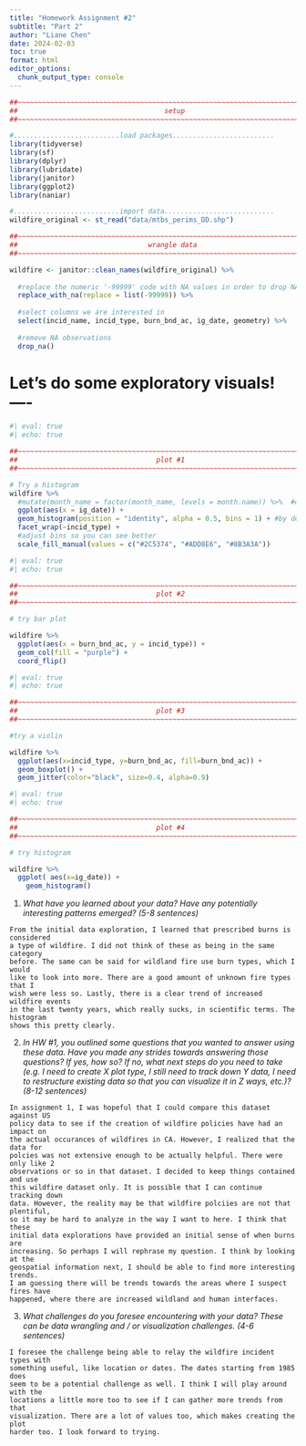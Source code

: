 ```yaml
---
title: "Homework Assignment #2"
subtitle: "Part 2"
author: "Liane Chen"
date: 2024-02-03
toc: true
format: html
editor_options: 
  chunk_output_type: console
---
```




```r
##~~~~~~~~~~~~~~~~~~~~~~~~~~~~~~~~~~~~~~~~~~~~~~~~~~~~~~~~~~~~~~~~~~~~~~~~~~~~~~
##                                    setup                                 ----
##~~~~~~~~~~~~~~~~~~~~~~~~~~~~~~~~~~~~~~~~~~~~~~~~~~~~~~~~~~~~~~~~~~~~~~~~~~~~~~

#..........................load packages.........................
library(tidyverse)
library(sf)
library(dplyr)
library(lubridate)
library(janitor)
library(ggplot2)
library(naniar)

#..........................import data...........................
wildfire_original <- st_read("data/mtbs_perims_DD.shp")
```

```r
##~~~~~~~~~~~~~~~~~~~~~~~~~~~~~~~~~~~~~~~~~~~~~~~~~~~~~~~~~~~~~~~~~~~~~~~~~~~~~~
##                                wrangle data                              ----
##~~~~~~~~~~~~~~~~~~~~~~~~~~~~~~~~~~~~~~~~~~~~~~~~~~~~~~~~~~~~~~~~~~~~~~~~~~~~~~

wildfire <- janitor::clean_names(wildfire_original) %>% 
  
  #replace the numeric '-99999' code with NA values in order to drop NAs
  replace_with_na(replace = list(-99999)) %>% 
  
  #select columns we are interested in
  select(incid_name, incid_type, burn_bnd_ac, ig_date, geometry) %>% 
  
  #remove NA observations
  drop_na()

```


# Let's do some exploratory visuals! ----

```r
#| eval: true
#| echo: true

##~~~~~~~~~~~~~~~~~~~~~~~~~~~~~~~~~~~~~~~~~~~~~~~~~~~~~~~~~~~~~~~~~~~~~~~~~~~~~~
##                                  plot #1                                 ----
##~~~~~~~~~~~~~~~~~~~~~~~~~~~~~~~~~~~~~~~~~~~~~~~~~~~~~~~~~~~~~~~~~~~~~~~~~~~~~~

# Try a histogram
wildfire %>% 
  #mutate(month_name = factor(month_name, levels = month.name)) %>%  #organize month names
  ggplot(aes(x = ig_date)) +
  geom_histogram(position = "identity", alpha = 0.5, bins = 1) + #by default info is stacked, so let's add position by identity and make it transparent so it's clear
  facet_wrap(~incid_type) +
  #adjust bins so you can see better
  scale_fill_manual(values = c("#2C5374", "#ADD8E6", "#8B3A3A"))

```
```r

#| eval: true
#| echo: true

##~~~~~~~~~~~~~~~~~~~~~~~~~~~~~~~~~~~~~~~~~~~~~~~~~~~~~~~~~~~~~~~~~~~~~~~~~~~~~~
##                                  plot #2                                 ----
##~~~~~~~~~~~~~~~~~~~~~~~~~~~~~~~~~~~~~~~~~~~~~~~~~~~~~~~~~~~~~~~~~~~~~~~~~~~~~~

# try bar plot

wildfire %>% 
  ggplot(aes(x = burn_bnd_ac, y = incid_type)) + 
  geom_col(fill = "purple") + 
  coord_flip()
```


```r
#| eval: true
#| echo: true

##~~~~~~~~~~~~~~~~~~~~~~~~~~~~~~~~~~~~~~~~~~~~~~~~~~~~~~~~~~~~~~~~~~~~~~~~~~~~~~
##                                  plot #3                                 ----
##~~~~~~~~~~~~~~~~~~~~~~~~~~~~~~~~~~~~~~~~~~~~~~~~~~~~~~~~~~~~~~~~~~~~~~~~~~~~~~

#try a violin

wildfire %>% 
  ggplot(aes(x=incid_type, y=burn_bnd_ac, fill=burn_bnd_ac)) +
  geom_boxplot() +
  geom_jitter(color="black", size=0.4, alpha=0.9) 

```
```r
#| eval: true
#| echo: true

##~~~~~~~~~~~~~~~~~~~~~~~~~~~~~~~~~~~~~~~~~~~~~~~~~~~~~~~~~~~~~~~~~~~~~~~~~~~~~~
##                                  plot #4                                 ----
##~~~~~~~~~~~~~~~~~~~~~~~~~~~~~~~~~~~~~~~~~~~~~~~~~~~~~~~~~~~~~~~~~~~~~~~~~~~~~~

# try histogram

wildfire %>%
  ggplot( aes(x=ig_date)) +
    geom_histogram() 
```


1. *What have you learned about your data? Have any potentially interesting patterns emerged? (5-8 sentences)*
```
From the initial data exploration, I learned that prescribed burns is considered 
a type of wildfire. I did not think of these as being in the same category 
before. The same can be said for wildland fire use burn types, which I would 
like to look into more. There are a good amount of unknown fire types that I 
wish were less so. Lastly, there is a clear trend of increased wildfire events 
in the last twenty years, which really sucks, in scientific terms. The histogram 
shows this pretty clearly. 

```

2. *In HW #1, you outlined some questions that you wanted to answer using these data. Have you made any strides towards answering those questions? If yes, how so? If no, what next steps do you need to take (e.g. I need to create X plot type, I still need to track down Y data, I need to restructure existing data so that you can visualize it in Z ways, etc.)? (8-12 sentences)*
```
In assignment 1, I was hopeful that I could compare this dataset against US 
policy data to see if the creation of wildfire policies have had an impact on 
the actual occurances of wildfires in CA. However, I realized that the data for 
polcies was not extensive enough to be actually helpful. There were only like 2 
observations or so in that dataset. I decided to keep things contained and use 
this wildfire dataset only. It is possible that I can continue tracking down 
data. However, the reality may be that wildfire polciies are not that plentiful, 
so it may be hard to analyze in the way I want to here. I think that these 
initial data explorations have provided an initial sense of when burns are 
increasing. So perhaps I will rephrase my question. I think by looking at the 
geospatial information next, I should be able to find more interesting trends. 
I am guessing there will be trends towards the areas where I suspect fires have 
happened, where there are increased wildland and human interfaces. 

```

3. *What challenges do you foresee encountering with your data? These can be data wrangling and / or visualization challenges. (4-6 sentences)*
```
I foresee the challenge being able to relay the wildfire incident types with 
something useful, like location or dates. The dates starting from 1985 does 
seem to be a potential challenge as well. I think I will play around with the 
locations a little more too to see if I can gather more trends from that 
visualization. There are a lot of values too, which makes creating the plot 
harder too. I look forward to trying. 

```

